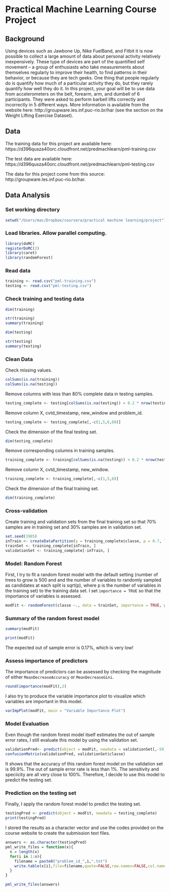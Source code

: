 Practical Machine Learning Course Project
========================================================

## Background

Using devices such as Jawbone Up, Nike FuelBand, and Fitbit it is now possible to collect a large amount of data about personal activity relatively inexpensively. These type of devices are part of the quantified self movement – a group of enthusiasts who take measurements about themselves regularly to improve their health, to find patterns in their behavior, or because they are tech geeks. One thing that people regularly do is quantify how much of a particular activity they do, but they rarely quantify how well they do it. In this project, your goal will be to use data from accelerometers on the belt, forearm, arm, and dumbell of 6 participants. They were asked to perform barbell lifts correctly and incorrectly in 5 different ways. More information is available from the website here: http://groupware.les.inf.puc-rio.br/har (see the section on the Weight Lifting Exercise Dataset). 

## Data 

The training data for this project are available here: 
https://d396qusza40orc.cloudfront.net/predmachlearn/pml-training.csv

The test data are available here: 
https://d396qusza40orc.cloudfront.net/predmachlearn/pml-testing.csv

The data for this project come from this source: http://groupware.les.inf.puc-rio.br/har. 

## Data Analysis 

### Set working directory
```r
setwd("/Users/mac/Dropbox/coursera/practical machine learning/project")
```

### Load libraries. Allow parallel computing.
```r
library(doMC)
registerDoMC(2)
library(caret)
library(randomForest)
```

### Read data
```r
training <- read.csv("pml-training.csv")
testing <- read.csv("pml-testing.csv")
```

### Check training and testing data
```r
dim(training)
```

```r
str(training)
summary(training)
```
```r
dim(testing)
```

```r
str(testing)
summary(testing)
```

### Clean Data
Check missing values.
```r
colSums(is.na(training))
colSums(is.na(testing))
```
Remove columns with less than 80% complete data in testing samples.
```r
testing_complete <- testing[colSums(is.na(testing)) < 0.2 * nrow(testing)]
```
Remove column X, cvtd_timestamp, new_window and problem_id. 
```r
testing_complete <- testing_complete[,-c(1,5,6,60)]
```
Check the dimension of the final testing set.
```r
dim(testing_complete)
```

Remove corresponding columns in training samples.
```r
training_complete <- training[colSums(is.na(testing)) < 0.2 * nrow(testing)]
```
Remove column X, cvtd_timestamp, new_window.
```r
training_complete <- training_complete[,-c(1,5,6)]
```
Check the dimension of the final training set.
```r
dim(training_complete)
```

### Cross-validation
Create training and validation sets from the final training set so that 70% samples are in training set and 30% samples are in validation set.
```r
set.seed(1985)
inTrain <- createDataPartition(y = training_complete$classe, p = 0.7, list = FALSE)
trainSet <- training_complete[inTrain, ]            
validationSet <- training_complete[-inTrain, ]    
```

### Model: Random Forest
First, I try to fit a random forest model with the default setting (number of trees to grow is 500 and and the number of variables to randomly sampled as candidates at each split is sqrt(p), where p is the number of variables in the training set) to the training data set.
I set `importance = TRUE` so that the importance of variables is assessed.
```r
modFit <- randomForest(classe ~., data = trainSet, importance = TRUE, proximity = TRUE)
```

### Summary of the random forest model
```r
summary(modFit)
```

```r
print(modFit)
```

The expected out of sample error is 0.17%, which is very low! 

### Assess importance of predictors
The importance of predictors can be assessed by checking the magnitude of either ``MeanDecreaseAccuracy`` or ``MeanDecreaseGini``.

```r
round(importance(modFit),2)
```

I also try to produce the variable importance plot to visualize which variables are important in this model.
```r
varImpPlot(modFit, main = "Variable Importance Plot")
```

### Model Evaluation
Even though the random forest model itself estimates the out of sample error rates, I still evaluate this model by using the validation set.

```r
validationPred<- predict(object = modFit, newdata = validationSet[,-59])
confusionMatrix(validationPred, validationSet$classe)
```

It shows that the accuracy of this random forest model on the validation set is 99.9%. The out of sample error rate is less than 1%. The sensitivity and speciicity are all very close to 100%. Therefore, I decide to use this model to predict the testing set.

### Prediction on the testing set
Finally, I apply the random forest model to predict the testing set.
```r
testingPred <- predict(object = modFit, newdata = testing_complete)
print(testingPred)
```

I stored the results as a character vector and use the codes provided on the course website to create the submission text files.
```r
answers <- as.character(testingPred)
pml_write_files = function(x){
  n = length(x)
  for(i in 1:n){
    filename = paste0("problem_id_",i,".txt")
    write.table(x[i],file=filename,quote=FALSE,row.names=FALSE,col.names=FALSE)
  }
}

pml_write_files(answers)
```
